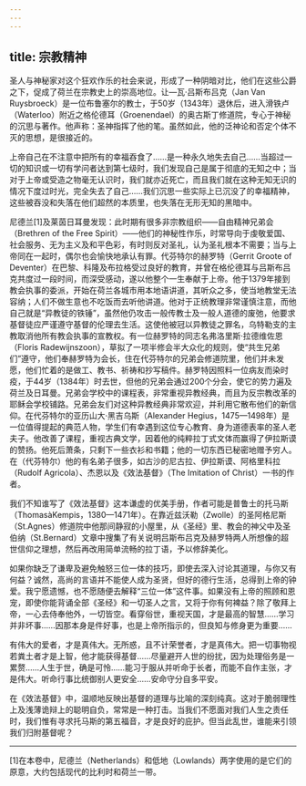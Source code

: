 ```yaml
---
---
---
```

title: 宗教精神
---




圣人与神秘家对这个狂欢作乐的社会来说，形成了一种阴暗对比，他们在这些公爵之下，促成了荷兰在宗教史上的崇高地位。让—瓦·吕斯布吕克（Jan Van Ruysbroeck）是一位布鲁塞尔的教士，于50岁（1343年）退休后，进入滑铁卢（Waterloo）附近之格伦德耳（Groenendael）的奥古斯丁修道院，专心于神秘的沉思与著作。他声称：圣神指挥了他的笔。虽然如此，他的泛神论和否定个体不灭的思想，是很接近的。

上帝自己在不注意中把所有的幸福吞食了……是一种永久地失去自己……当超过一切的知识或一切有学问者达到第七级时，我们发现自己是属于彻底的无知之中；当对于上帝或受造之物毫无认识时，我们就亦近死亡，而且我们就在这种无知无识的情况下度过时光，完全失去了自己……我们沉思一些实际上已沉没了的幸福精神，这些被吞没和失落在他们超然的本质里，也失落在无形无知的黑暗中。



尼德兰[1]及莱茵日耳曼发现：此时期有很多非宗教组织——自由精神兄弟会（Brethren of the Free Spirit）——他们的神秘性作乐，时常导向于虔敬爱国、社会服务、无为主义及和平色彩，有时则反对圣礼，认为圣礼根本不需要；当与上帝同在一起时，偶尔也会愉快地承认有罪。代芬特尔的赫罗特（Gerrit Groote of Deventer）在巴黎、科隆及布拉格受过良好的教育，并曾在格伦德耳与吕斯布吕克共度过一段时间，而深受感动，遂以他整个一生奉献于上帝。他于1379年接到教会执事的委派，开始在荷兰各城市用本地语讲道，其听众之多，使当地教堂无法容纳；人们不做生意也不吃饭而去听他讲道。他对于正统教理非常谨慎注意，而他自己就是“异教徒的铁锤”，虽然他仍攻击一般传教士及一般人道德的废弛，他要求基督徒应严谨遵守基督的伦理去生活。这使他被冠以异教徒之罪名，乌特勒支的主教取消他所有教会执事的宣教权。有一位赫罗特的同志名弗洛里斯·拉德维佐恩（Floris Radewijnszoon），草拟了一项半修会半大众化的规则，使“共生兄弟们”遵守，他们奉赫罗特为会长，住在代芬特尔的兄弟会修道院里，他们并未发愿，他们忙着的是做工、教书、祈祷和抄写稿件。赫罗特因照料一位病友而染时疫，于44岁（1384年）时去世，但他的兄弟会通过200个分会，使它的势力遍及荷兰及日耳曼。兄弟会学校中的课程表，非常重视异教经典，而且为反宗教改革的耶稣会学校铺路。兄弟会友们对这种异教经典非常欢迎，并利用它散布他们的新信仰。在代芬特尔的亚历山大·黑吉乌斯（Alexander Hegius，1475—1498年）是一位值得提起的典范人物，学生们有幸遇到这位专心教育、身为道德表率的圣人老夫子。他改善了课程，重视古典文学，因着他的纯粹拉丁式文体而赢得了伊拉斯谟的赞扬。他死后萧条，只剩下一些衣衫和书籍；他的一切东西已秘密地赠予穷人。在（代芬特尔）他的有名弟子很多，如古沙的尼古拉、伊拉斯谟、阿格里科拉（Rudolf Agricola）、杰恩以及《效法基督》（The Imitation of Christ）一书的作者。

我们不知谁写了《效法基督》这本谦虚的优美手册，作者可能是普鲁士的托马斯（ThomasàKempis，1380—1471年）。在靠近兹沃勒（Zwolle）的圣阿格尼斯（St.Agnes）修道院中他那间静寂的小屋里，从《圣经》里、教会的神父中及圣伯纳（St.Bernard）文章中搜集了有关说明吕斯布吕克及赫罗特两人所想像的超世信仰之理想，然后再改用简单流畅的拉丁语，予以修辞美化。

如果你缺乏了谦卑及避免触怒三位一体的技巧，即使去深入讨论其道理，与你又有何益？诚然，高尚的言语并不能使人成为圣贤，但好的德行生活，总得到上帝的钟爱。我宁愿遗憾，也不愿随便去解释“三位一体”这件事。如果没有上帝的照顾和恩宠，即使你能背诵全部《圣经》和一切圣人之言，又将于你有何裨益？除了敬拜上帝，一心去侍奉他外，一切皆空。看穿俗世，重视天国，才是最高的智慧……学习并非坏事……因那本身是件好事，也是上帝所指示的，但良知与修身更为重要……

有伟大的爱者，才是真伟大。无所惑，且不计荣誉者，才是真伟大。把一切事物视若粪土者才是上智，他才能获得基督……尽量避开人世的纷扰，因为处理俗务是一累赘……人生于世，确是可怜……能习于服从并听命于长者，而能不自作主张，才是伟大。听命行事比统御别人更安全……安命守分自多平安。



在《效法基督》中，温顺地反映出基督的道理与比喻的深刻纯真。这对于脆弱理性上及浅薄诡辩上的聪明自负，常常是一种打击。当我们不愿面对我们人生之责任时，我们惟有寻求托马斯的第五福音，才是良好的庇护。但当此乱世，谁能来引领我们归附基督呢？



* * *



[1]在本卷中，尼德兰（Netherlands）和低地（Lowlands）两字使用的是它们的原意，大约包括现代的比利时和荷兰一带。